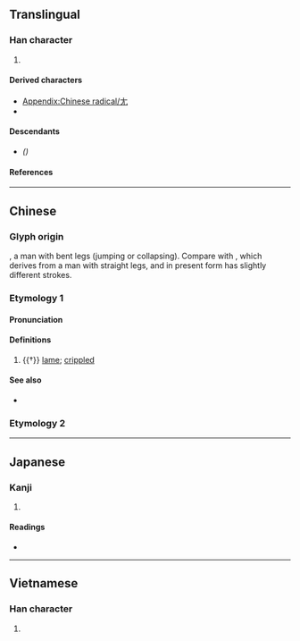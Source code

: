 {{also|ㄤ|尤|尣}}
{{character info}}
{{character info|⼪}}
{{character info|⺐}}
{{character info|0x2F875}}
==Translingual==
{{stroke order|type=animate}}

===Han character===
{{Han char|rn=43|rad=尢|as=00|sn=3|four=40010|canj=KU,XKU|ids=⿸𠂇乚}}

# {{mul-kangxi radical-def}}

====Derived characters====
* [[Appendix:Chinese radical/尢]]
* {{l|mul|[[𧥩]], [[𢍽]], [[𡯥]], [[𩲄]], [[𩵛]], [[无]], [[𡵈]], [[𦬍]], [[𧗢]]}}

====Descendants====
* {{l|mul|ㄤ}} ''({{w|Bopomofo|Zhuyin alphabet}})''

====References====
{{Han ref|kx=0298.020|dkj=07539|dj=0593.010|hdz=10551.100|uh=5C22}}

----

==Chinese==

===Glyph origin===
{{Han etyl}}
{{liushu|i}}, a man with bent legs (jumping or collapsing). Compare with {{zh-l|*大}}, which derives from a man with straight legs, and in present form has slightly different strokes.

===Etymology 1===
{{zh-forms|alt=兀,𡯁,尣,𡯂}}

====Pronunciation====
{{zh-pron
|m=wāng
|c=wong1
|h=
|mn=ong
|w=
|mc=y
|oc=
|cat=a
}}

====Definitions====
{{zh-hanzi}}

# {{†}} [[lame]]; [[crippled]]

====See also====
* {{zh-l|尪}} {{attn|zh|is this an alt form of 尪?}}

===Etymology 2===
{{zh-see|尤|v}}

----

==Japanese==

===Kanji===
{{ja-kanji|grade=9|rs=尢00}}

# {{rfdef|ja|sort=尢00}}

====Readings====
* {{ja-readings|on=[[おう]] (ō)|kun=[[あしなえ]] (ashinae), [[せむし]] (semushi)}}

----

==Vietnamese==

===Han character===
{{vi-readings|reading=uông, vưu|rs=尢00}}

# {{rfdef|vi|sort=尢00}}

[[Category:CJKV radicals| ]]